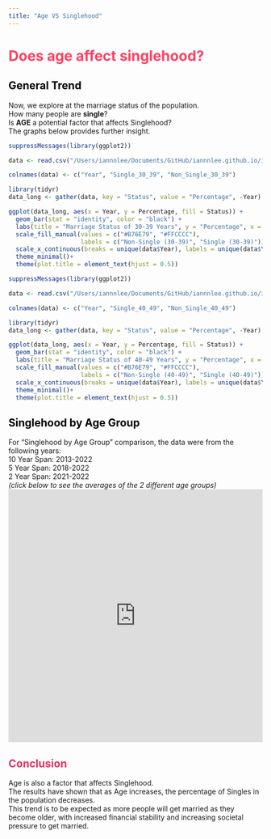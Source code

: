 ```yaml
---
title: "Age VS Singlehood"
---
```

# Does age affect singlehood? {style="color: #FE4164"}

## General Trend {style="color: black"}
Now, we explore at the marriage status of the population. <br> How many people are **single**? <br>
Is **AGE** a potential factor that affects Singlehood? <br> The graphs below provides further insight.

```r
suppressMessages(library(ggplot2))

data <- read.csv("/Users/iannnlee/Documents/GitHub/iannnlee.github.io/iannnlee.github.io/clean_data5.csv")

colnames(data) <- c("Year", "Single_30_39", "Non_Single_30_39")

library(tidyr)
data_long <- gather(data, key = "Status", value = "Percentage", -Year)

ggplot(data_long, aes(x = Year, y = Percentage, fill = Status)) +
  geom_bar(stat = "identity", color = "black") +
  labs(title = "Marriage Status of 30-39 Years", y = "Percentage", x = "Year") +
  scale_fill_manual(values = c("#B76E79", "#FFCCCC"), 
                    labels = c("Non-Single (30-39)", "Single (30-39)")) +
  scale_x_continuous(breaks = unique(data$Year), labels = unique(data$Year)) +
  theme_minimal()+
  theme(plot.title = element_text(hjust = 0.5))

```

```r
suppressMessages(library(ggplot2))

data <- read.csv("/Users/iannnlee/Documents/GitHub/iannnlee.github.io/iannnlee.github.io/clean_data6.csv")

colnames(data) <- c("Year", "Single_40_49", "Non_Single_40_49")

library(tidyr)
data_long <- gather(data, key = "Status", value = "Percentage", -Year)

ggplot(data_long, aes(x = Year, y = Percentage, fill = Status)) +
  geom_bar(stat = "identity", color = "black") +
  labs(title = "Marriage Status of 40-49 Years", y = "Percentage", x = "Year") +
  scale_fill_manual(values = c("#B76E79", "#FFCCCC"), 
                    labels = c("Non-Single (40-49)", "Single (40-49)")) +
  scale_x_continuous(breaks = unique(data$Year), labels = unique(data$Year)) +
  theme_minimal()+
  theme(plot.title = element_text(hjust = 0.5))
```
## Singlehood by Age Group {style="color: black"}
For "Singlehood by Age Group" comparison, the data were from the following years:
<br>
10 Year Span: 2013-2022 
<br> 
5 Year Span: 2018-2022
<br>
2 Year Span: 2021-2022
<br>
*_(click below to see the averages of the 2 different age groups)_*
<iframe height="500" width="100%" frameborder="no" src="https://iannnlee.shinyapps.io/IanShinyApp2/"> </iframe>

## Conclusion {style="color: #DE3163"}
Age is also a factor that affects Singlehood. <br> The results have shown that as Age increases, the percentage of Singles in the population decreases. <br> This trend is to be expected as more people will get married as they become older, with increased financial stability and increasing societal pressure to get married. 
